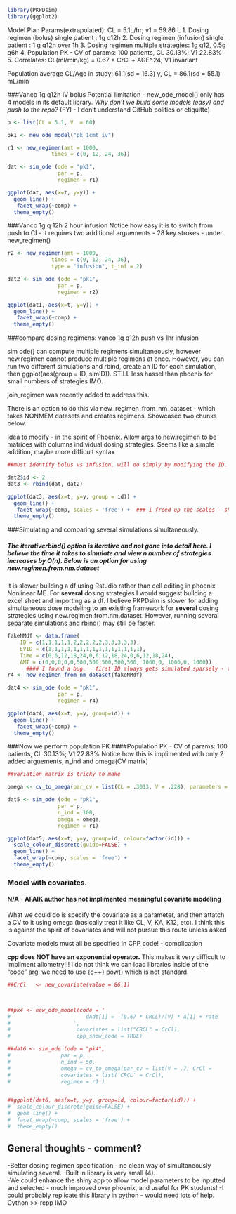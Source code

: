 ```{r}
library(PKPDsim)
library(ggplot2)
```
Model Plan 
Params(extrapolated): CL = 5.1L/hr; v1 = 59.86 L
1. Dosing regimen (bolus) single patient : 1g q12h
2. Dosing regimen (infusion) single patient : 1 g q12h over 1h
3. Dosing regimen multiple strategies: 1g q12, 0.5g q6h
4. Population PK - CV of params: 100 patients, CL 30.13%; V1 22.83%
5. Correlates: CL(ml/min/kg) = 0.67 * CrCl + AGE^.24; V1 invariant

  Population average CL/Age in study: 61.1(sd = 16.3) y, CL = 86.1(sd   = 55.1) mL/min

###Vanco 1g q12h IV bolus
Potential limitation - new_ode_model() only has 4 models in its default library.  *Why don't we build some models (easy) and push to the repo?*  (FYI - I don't understand GitHub politics or etiquitte)
```{r}
p <- list(CL = 5.1, V  = 60)

pk1 <- new_ode_model("pk_1cmt_iv")

r1 <- new_regimen(amt = 1000,
              times = c(0, 12, 24, 36))

dat <- sim_ode (ode = "pk1",
                par = p,
                regimen = r1)

ggplot(dat, aes(x=t, y=y)) +
  geom_line() +
   facet_wrap(~comp) +
  theme_empty()
```


###Vanco 1g q 12h 2 hour infusion
Notice how easy it is to switch from push to CI - it requires two additional arguements - 28 key strokes - under  new_regimen() 
```{r}
r2 <- new_regimen(amt = 1000,
              times = c(0, 12, 24, 36),
              type = "infusion", t_inf = 2)

dat2 <- sim_ode (ode = "pk1",
                par = p,
                regimen = r2)

ggplot(dat1, aes(x=t, y=y)) +
  geom_line() +
   facet_wrap(~comp) +
  theme_empty()
```

###compare dosing regimens: vanco 1g q12h push vs 1hr infusion 

sim ode() can compute multiple regimens simultaneously, however new.regimen cannot produce multiple regimens at once. However, you can run two different simulations and rbind, create an ID for each simulation, then ggplot(aes(group = ID, simID)).  STILL less hassel than phoenix for small numbers of strategies IMO. 

join_regimen was recently added to address this.  

There is an option to do this via new_regimen_from_nm_dataset - which takes NONMEM datasets and creates regimens. Showcased two chunks below.

Idea to modify - in the spirit of Phoenix.  Allow args to new.regimen to be matrices with columns individual dosing strategies.  Seems like a simple addition, maybe more difficult syntax

```{r}
##must identify bolus vs infusion, will do simply by modifying the ID.  In more complicated scenarios - POP PK, we can just cbind a dosing regimen identifier

dat2$id <- 2
dat3 <- rbind(dat, dat2)

ggplot(dat3, aes(x=t, y=y, group = id)) +
  geom_line() +
   facet_wrap(~comp, scales = 'free') +  ### i freed up the scales - shows that obs is just normalized conc from cmpt1.  
  theme_empty()
```

###Simulating and comparing several simulations simultaneously.

##### The iterativerbind() option is iterative and not gone into detail here.  I believe the time it takes to simulate and view n number of strategies increases by O(n).  Below is an option for using new.regimen.from.nm.dataset

it is slower building a df using Rstudio rather than cell editing in phoenix Nonlinear ME.  For **several** dosing strategies I would suggest building a excel sheet and importing as a df.  I believe PKPDsim is slower for adding simultaneous dose modeling to an existing framework for **several** dosing strategies using new.regimen.from.nm.dataset.  However, running several separate simulations and rbind() may still be faster.
```{r}
fakeNMdf <- data.frame(
    ID = c(1,1,1,1,1,2,2,2,2,2,3,3,3,3,3),
    EVID = c(1,1,1,1,1,1,1,1,1,1,1,1,1,1,1),
    Time = c(0,6,12,18,24,0,6,12,18,24,0,6,12,18,24), 
    AMT = c(0,0,0,0,0,500,500,500,500,500, 1000,0, 1000,0, 1000))
      #### I found a bug.   first ID always gets simulated sparsely - that is, output concentration data is only given for 
r4 <- new_regimen_from_nm_dataset(fakeNMdf)

dat4 <- sim_ode (ode = "pk1",
                par = p,
                regimen = r4)

ggplot(dat4, aes(x=t, y=y, group=id)) +
  geom_line() +
   facet_wrap(~comp) +
  theme_empty()
```


###Now we perform population PK
####Population PK - CV of params: 100 patients, CL 30.13%; V1 22.83%
Notice how this is implimented with only 2 added arguements, n_ind and omega(CV matrix)
```{r}
##variation matrix is tricky to make 

omega <- cv_to_omega(par_cv = list(CL = .3013, V = .228), parameters = list(CL = 'CL', V = 'V'))

dat5 <- sim_ode (ode = "pk1",
                par = p,
                n_ind = 100,
                omega = omega,
                regimen = r1)

ggplot(dat5, aes(x=t, y=y, group=id, colour=factor(id))) +
  scale_colour_discrete(guide=FALSE) +
  geom_line() +
  facet_wrap(~comp, scales = 'free') +
  theme_empty()
```

### Model with covariates.

#### N/A - AFAIK author has not implimented meaningful covariate modeling
What we could do is specify the covariate as a parameter, and then attatch a CV to it using omega (basically treat it like CL, V, KA, K12, etc).  I think this is against the spirit of covariates and will not pursue this route unless asked

Covariate models must all be specified in CPP code! - complication

**cpp does NOT have an exponential operator.** This makes it very difficult to impliment allometry!!!  I do not think we can load libraries inside of the "code" arg: we need to use {c++} pow() which is not standard. 

```{r}


##CrCl   <- new_covariate(value = 86.1)


                                    
##pk4 <- new_ode_model(code = '             
#                        dAdt[1] = -(0.67 * CRCL)/(V) * A[1] + rate
#                    ',
#                     covariates = list("CRCL" = CrCl),
#                     cpp_show_code = TRUE)

##dat6 <- sim_ode (ode = "pk4",
#                par = p,
#                n_ind = 50,
#                omega = cv_to_omega(par_cv = list(V = .7, CrCl =           .6),      parameters = list(CL = 'CL', V = 'V', CrCl =                           'CRCL')),
#                covariates = list('CRCL' = CrCl),
#                regimen = r1 )


##ggplot(dat6, aes(x=t, y=y, group=id, colour=factor(id))) +
#  scale_colour_discrete(guide=FALSE) +
#  geom_line() +
#  facet_wrap(~comp, scales = 'free') +
#  theme_empty()
```

## General thoughts - comment?
-Better dosing regimen specification - no clean way of simultaneously simulating several.
-Built in library is very small (4).  
-We could enhance the shiny app to allow model parameters to be inputted and selected - much improved over phoenix, and useful for PK students!
-I could probably replicate this library in python - would need lots of help.  Cython >> rcpp IMO

